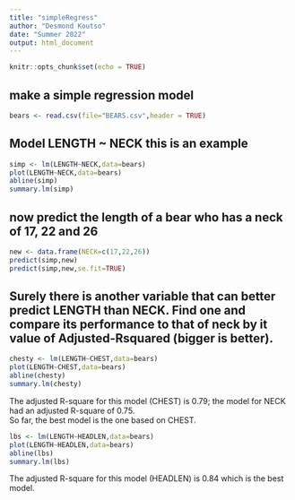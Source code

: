 ```yaml
---
title: "simpleRegress"
author: "Desmond Koutso"
date: "Summer 2022"
output: html_document
---
```


```r
knitr::opts_chunk$set(echo = TRUE)
```

## make a simple regression model

```r
bears <- read.csv(file="BEARS.csv",header = TRUE)
```

## Model LENGTH ~ NECK  this is an example  

```r
simp <- lm(LENGTH~NECK,data=bears)
plot(LENGTH~NECK,data=bears)
abline(simp)
summary.lm(simp)
```

## now predict the length of a bear who has a neck of 17, 22 and 26



```r
new <- data.frame(NECK=c(17,22,26))
predict(simp,new)
predict(simp,new,se.fit=TRUE)
```
## Surely there is another variable that can better predict LENGTH than NECK. Find one and compare its performance to that of neck by it value of Adjusted-Rsquared (bigger is better).

```r
chesty <- lm(LENGTH~CHEST,data=bears)
plot(LENGTH~CHEST,data=bears)
abline(chesty)
summary.lm(chesty)
```
 
 The adjusted R-square for this model (CHEST) is 0.79; the model for NECK had an adjusted R-square of 0.75.  
So far, the best model is the one based on CHEST.
 
 

```r
lbs <- lm(LENGTH~HEADLEN,data=bears)
plot(LENGTH~HEADLEN,data=bears)
abline(lbs)
summary.lm(lbs)
```
The adjusted R-square for this model (HEADLEN) is 0.84 which is the best model.  

